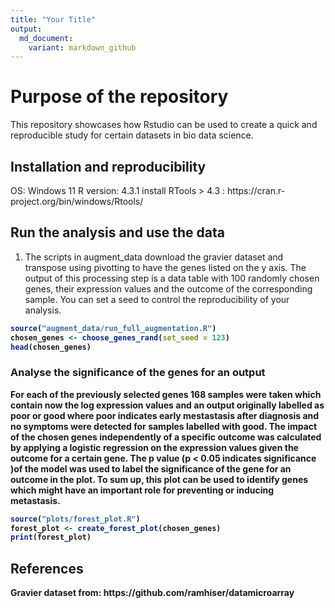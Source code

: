 ```yaml
---
title: "Your Title"
output: 
  md_document:
    variant: markdown_github
---
```



# Purpose of the repository
This repository showcases how Rstudio can be used to create a quick and reproducible study for certain datasets in bio data science.

## Installation and reproducibility
OS: Windows 11
R version: 4.3.1
install RTools > 4.3 : https://cran.r-project.org/bin/windows/Rtools/


## Run the analysis and use the data
1. The scripts in augment_data download the gravier dataset and transpose using pivotting to have the genes listed on the y axis. The output of this processing step is a data table with 100 randomly chosen genes, their expression values and the outcome of the corresponding sample. You can set a seed to control the reproducibility of your analysis.
<b>
```r
source("augment_data/run_full_augmentation.R")
chosen_genes <- choose_genes_rand(set_seed = 123)
head(chosen_genes)

```

### Analyse the significance of the genes for an output
For each of the previously selected genes 168 samples were taken which contain now the log expression values and an output originally labelled as poor or good where poor indicates early mestastasis after diagnosis and no symptoms were detected for samples labelled with good. The impact of the chosen genes independently of a specific outcome was calculated by applying a logistic regression on the expression values given the outcome for a certain gene. The p value (p < 0.05 indicates significance )of the model was used to label the significance of the gene for an outcome in the plot. To sum up, this plot can be used to identify genes which might have an important role for preventing or inducing metastasis.

```r
source("plots/forest_plot.R")
forest_plot <- create_forest_plot(chosen_genes)
print(forest_plot)
```


## References 
Gravier dataset from: https://github.com/ramhiser/datamicroarray



